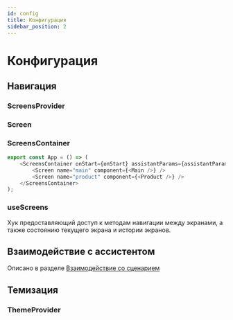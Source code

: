 ```yaml
---
id: config
title: Конфигурация
sidebar_position: 2
---
```



# Конфигурация

## Навигация

### ScreensProvider
<Description name="ScreensProvider" />
<PropsTable name="ScreensProvider" />

### Screen
<Description name="Screen" />
<PropsTable name="Screen" />

### ScreensContainer
<Description name="ScreensContainer" />
<PropsTable name="ScreensContainer" />

```ts
export const App = () => (
    <ScreensContainer onStart={onStart} assistantParams={assistantParams} onPopState={onStart}>
        <Screen name="main" component={<Main />} />
        <Screen name="product" component={<Product />} />
    </ScreensContainer>
);
```

### useScreens
Хук предоставляющий доступ к методам навигации между экранами, а также состоянию текущего экрана и истории экранов.



## Взаимодействие с ассистентом
Описано в разделе [Взаимодействие со сценарием](./scenario)

## Темизация
### ThemeProvider
<Description name="ThemeProvider" />
<PropsTable name="ThemeProvider" />
